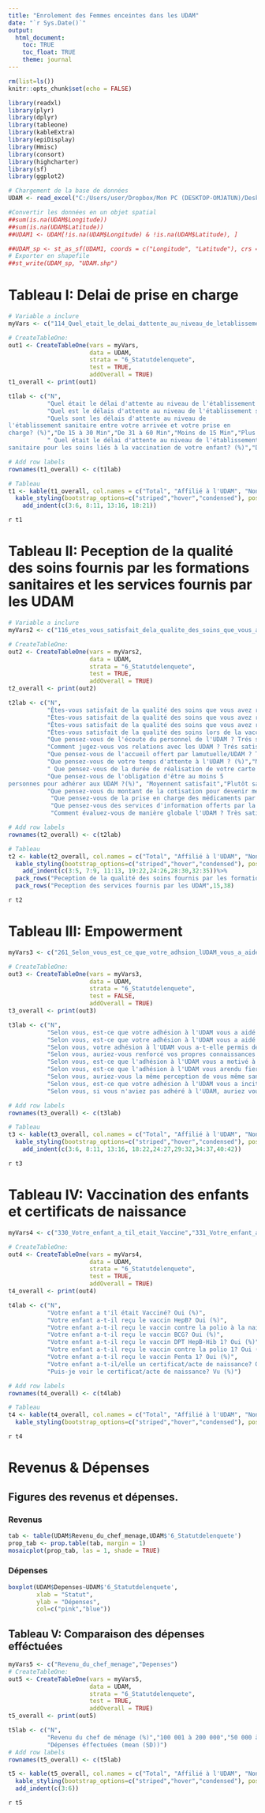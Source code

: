 ```yaml
---
title: "Enrolement des Femmes enceintes dans les UDAM"
date: "`r Sys.Date()`"
output:
  html_document:
    toc: TRUE
    toc_float: TRUE
    theme: journal
---
```


```r
rm(list=ls())
knitr::opts_chunk$set(echo = FALSE)

library(readxl)
library(plyr)
library(dplyr)
library(tableone)
library(kableExtra)
library(epiDisplay)
library(Hmisc)
library(consort)
library(highcharter)
library(sf)
library(ggplot2)

# Chargement de la base de données 
UDAM <- read_excel("C:/Users/user/Dropbox/Mon PC (DESKTOP-OMJATUN)/Desktop/Cours et Doc personnel/Projet/Pr Adama Faye/Impact Assurance maladie/BAse Koungheul.xlsx")

#Convertir les données en un objet spatial
##sum(is.na(UDAM$Longitude))
##sum(is.na(UDAM$Latitude))
##UDAM1 <- UDAM[!is.na(UDAM$Longitude) & !is.na(UDAM$Latitude), ]

##UDAM_sp <- st_as_sf(UDAM1, coords = c("Longitude", "Latitude"), crs = 4326)
# Exporter en shapefile
##st_write(UDAM_sp, "UDAM.shp")
```


# Tableau I: Delai de prise en charge
```r
# Variable a inclure
myVars <- c("114_Quel_etait_le_delai_dattente_au_niveau_de_letablissement_sanitaire_avant_votre_prise_en_charge_par_le_professionnel_de_sante_lors_de_vos_CPN","204_Quel_est_le_delais_dattente_au_niveau_de_letablissement_sanitaire_entre_votre_arrivee_et_votre_prise_en_charge_par_le_professionnel_de_sante","318_Quels_sont_les_delais_dattente_au_niveau_de_letablissement_sanitaire_entre_votre_arrivee_et_votre_prise_en_charge","337_Quel_etait_le_delai_dattente_au_niveau_de_letablissement_sanitaire_pour_les_soins_lies_ala_vaccination_de_votre_enfant")

# CreateTableOne:
out1 <- CreateTableOne(vars = myVars,
                       data = UDAM,
                       strata = "6_Statutdelenquete",
                       test = TRUE,
                       addOverall = TRUE)
t1_overall <- print(out1)

t1lab <- c("N",
           "Quel était le délai d'attente au niveau de l'établissement sanitaire avant votre prise en charge (début des soins) par le professionnel de santé lors de vos CPN? (%)","De 15 à 30 Min","De 31 à 60 Min","Moins de 15 Min","Plus de 1 h",
           "Quel est le délais d'attente au niveau de l'établissement sanitaire entre votre arrivée et votre prise en charge par le professionnel de santé? (%)","De 15 à 30 Min","De 31 à 60 Min","Moins de 15 Min","Plus de 1 h",
           "Quels sont les délais d'attente au niveau de
l'établissement sanitaire entre votre arrivée et votre prise en
charge? (%)","De 15 à 30 Min","De 31 à 60 Min","Moins de 15 Min","Plus de 1 h",
           " Quel était le délai d'attente au niveau de l'établissement
sanitaire pour les soins liés à la vaccination de votre enfant? (%)","De 15 à 30 Min","De 31 à 60 Min","Moins de 15 Min","Plus de 1 h")

# Add row labels
rownames(t1_overall) <- c(t1lab)

# Tableau
t1 <- kable(t1_overall, col.names = c("Total", "Affilié à l'UDAM", "Non affiliée à l'UDAM","p-value"," ")) %>%
  kable_styling(bootstrap_options=c("striped","hover","condensed"), position = "center",font_size = 14)%>%
    add_indent(c(3:6, 8:11, 13:16, 18:21))
```
`r t1`

# Tableau II: Peception de la qualité des soins fournis par les formations sanitaires et les services fournis par les UDAM
```r
# Variable a inclure
myVars2 <- c("116_etes_vous_satisfait_dela_qualite_des_soins_que_vous_avez_recus_lors_de_vos_CPN","207_etes_vous_satisfait_dela_qualite_des_soins_que_vous_avez_recus_lors_de_votre_accouchement","320_etes_vous_satisfait_dela_qualite_des_soins_que_vous_avez_recus_lors_de_vos_CPoN","338_etes_vous_satisfait_dela_qualite_des_soins_lors_de_la_vaccination","270_Que_pensez_vous_de_lecoute_du_personnel_de_lUDAM","271_Comment_jugez_vous_vos_relations_avec_les_UDAM","272_Que_pensez_vous_de_laccueil_offert_par_la_mutuelle_UDAM","273_Que_pensez_vous_de_votre_temps_d_attente_a_lUDAM","274_Que_pensez_vous_de_la_duree_de_realisation_de_votre_carte_de_membre_de_lUDAM","275_Que_pensez_vous_de_lobligation_d_etre_au_moins_5_personnes_pour_adherer_aux_UDAM","276_Que_pensez_vous_du_montant_dela_cotisation_pour_devenir_membre_des_UDAM","277_Que_pensez_vous_de_la_prise_en_charge_des_médicaments_par_lUDAM_dans_les_officines_privees","278_Que_pensez_vous_des_services_dinformation_offerts_par_la_mutuelle_UDAM","279_Comment_evaluez_vous_de_maniere_globale_lUDAM")

# CreateTableOne:
out2 <- CreateTableOne(vars = myVars2,
                       data = UDAM,
                       strata = "6_Statutdelenquete",
                       test = TRUE,
                       addOverall = TRUE)
t2_overall <- print(out2)

t2lab <- c("N",
           "Êtes-vous satisfait de la qualité des soins que vous avez reçus lors de vos CPN? (%)","Moyennent satisfait","Plutôt satisfait","Très satisfait",
           "Êtes-vous satisfait de la qualité des soins que vous avez reçus lors de votre accouchement? (%)","Moyennent satisfait","Plutôt satisfait","Très satisfait",
           "Êtes-vous satisfait de la qualité des soins que vous avez reçus lors de vos CPoN? (%)","Moyennent satisfait","Plutôt satisfait","Très satisfait",
           "Êtes-vous satisfait de la qualité des soins lors de la vaccination? Trés satisfait (vs plutôt) (%)",
           "Que pensez-vous de l'écoute du personnel de l'UDAM ? Trés satisfait (vs plutôt) (%)",
           "Comment jugez-vous vos relations avec les UDAM ? Trés satisfait (vs plutôt) (%)",
           "Que pensez-vous de l'accueil offert par lamutuelle/UDAM ? Trés satisfait (vs plutôt) (%)",
           "Que pensez-vous de votre temps d'attente à l'UDAM ? (%)","Moyennent satisfait","Pas satisfait","Plutôt satisfait","Très satisfait",
           " Que pensez-vous de la durée de réalisation de votre carte de membre de l'UDAM ? (%)", "Moyennent satisfait","Plutôt satisfait","Très satisfait",
           "Que pensez-vous de l'obligation d'être au moins 5
personnes pour adhérer aux UDAM ?(%)", "Moyennent satisfait","Plutôt satisfait","Très satisfait",
           "Que pensez-vous du montant de la cotisation pour devenir membre des UDAM ? (%)","Moyennent satisfait","Pas satisfait","Plutôt satisfait","Très satisfait",
            "Que pensez-vous de la prise en charge des médicaments par l'UDAM dans les officines privées ? Très satisfait (%) (Vs plutôt)",
            "Que pensez-vous des services d'information offerts par la mutuelle/UDAM ? Très satisfait (%)",
            "Comment évaluez-vous de manière globale l'UDAM ? Très satisfait (%)")

# Add row labels
rownames(t2_overall) <- c(t2lab)

# Tableau
t2 <- kable(t2_overall, col.names = c("Total", "Affilié à l'UDAM", "Non affiliée à l'UDAM","p-value"," ")) %>%
  kable_styling(bootstrap_options=c("striped","hover","condensed"), position = "center",font_size = 14)%>%
    add_indent(c(3:5, 7:9, 11:13, 19:22,24:26,28:30,32:35))%>%
  pack_rows("Peception de la qualité des soins fournis par les formations sanitaires",2,14) %>%
  pack_rows("Peception des services fournis par les UDAM",15,38)
```
`r t2`

# Tableau III: Empowerment
```r
myVars3 <- c("261_Selon_vous_est_ce_que_votre_adhsion_lUDAM_vous_a_aide_a_vous_dcider_a_recourir_aux_services_de_soins","262_Selon_vous_est_ce_que_votre_adhsion_a_lUDAM_vous_a_aide_a_vous_dcider_a_recourir_plus_prcocement_aux_services_de_soins","263_Selon_vous_est_ce_que_votre_adhsion_a_lUDAM_vous_a_t_elle_permis_de_prendre_conscience_de_vos_droits_en_matiere_dacces_aux_soins","264_Selon_vous_auriez_vous_renforce_vos_propres_connaissances_sur_votre_acces_aux_soins_sans_votre_adhsion_a_lUDAM","265_Selon_vous_est_ce_que_ladhsion_a_lUDAM_vous_a_motive_a_utiliser_les_structures_de_soins_en_cas_de_besoin","266_Selon_vous_est_ce_que_ladhsion_a_lUDAM_vous_a_rendu_fier_de_vous_meme_vous_a_valorise_a_montree_que_vous_comptiez_pour_les_autres","267_Selon_vous_auriez_vous_la_meme_perception_de_vous_meme_sans_ladhsion_a_lUDAM","268_Selon_vous_est_ce_que_votre_adhsion_a_lUDAM_vous_a_incite_a_encourager_les_autres_personnes_a_se_rendre_au_structure_de_sante","269_Selon_vous_si_vous_naviez_pas_adhere_a_lUDAM_auriez_vous_encourage_dautres_personnes_a_se_rendre_ala_structures_de_soins_de_sante")

# CreateTableOne:
out3 <- CreateTableOne(vars = myVars3,
                       data = UDAM,
                       strata = "6_Statutdelenquete",
                       test = FALSE,
                       addOverall = TRUE)
t3_overall <- print(out3)

t3lab <- c("N",
           "Selon vous, est-ce que votre adhésion à l'UDAM vous a aidé à vous décider à recourir aux services de soins (CPN,accouchement, CPoN, vaccination)? (%)","Beaucoup","Pas du tout","Totalement","un peu",
           "Selon vous, est-ce que votre adhésion à l'UDAM vous a aidé à vous décider à recourir plus précocement aux services de soins (CPN, accouchement, CPoN, vaccination)? (%)","Beaucoup","Pas du tout","Totalement","un peu",
           "Selon vous, votre adhésion à l'UDAM vous a-t-elle permis de prendre conscience de vos droits en matière d'accès aux soins? (%)","Beaucoup","Pas du tout","Totalement","un peu",
           "Selon vous, auriez-vous renforcé vos propres connaissances sur votre accès aux soins sans votre adhésion à l'UDAM? (%) ","Beaucoup","Ne sait pas","Pas du tout","Totalement","un peu",
           "Selon vous, est-ce que l'adhésion à l'UDAM vous a motivé à utiliser les structures de soins en cas de besoin? (%)","Beaucoup","Pas du tout","Totalement","un peu",
           "Selon vous, est-ce que l'adhésion à l'UDAM vous arendu fier de vous-même ? vous a valorisé ? a montré que vous comptiez pour les autres?(%)","Beaucoup","Pas du tout","Totalement","un peu",
           "Selon vous, auriez-vous la même perception de vous même sans l'adhésion à l'UDAM? (%)","Beaucoup","Pas du tout","Totalement","un peu",
           "Selon vous, est-ce que votre adhésion à l'UDAM vous a incité à encourager les autres personnes à se rendre au structure de santé? Totalement (Vs Beaucoup) (%)",
           "Selon vous, si vous n'aviez pas adhéré à l'UDAM, auriez vous encouragé d'autres personnes à se rendre à la structures de soins de santé? (%)", "Beaucoup","Pas du tout","Totalement")

# Add row labels
rownames(t3_overall) <- c(t3lab)

# Tableau
t3 <- kable(t3_overall, col.names = c("Total", "Affilié à l'UDAM", "Non affiliée à l'UDAM")) %>%
  kable_styling(bootstrap_options=c("striped","hover","condensed"), position = "center",font_size = 14)%>%
    add_indent(c(3:6, 8:11, 13:16, 18:22,24:27,29:32,34:37,40:42))
```
`r t3`

# Tableau IV: Vaccination des enfants et certificats de naissance
```r
myVars4 <- c("330_Votre_enfant_a_til_etait_Vaccine","331_Votre_enfant_a_til_recu_le_vaccin_HepB","332_Votre_enfant_a_til_recu_le_vaccin_contre_la_polio","333_Votre_enfant_a_til_recu_le_vaccin_BCG","334_Votre_enfant_a_til_recu_le_vaccin_DPT_HepB_Hib1","335_Votre_enfant_a_til_recu_le_vaccin_contre_la_polio1","336_Votre_enfant_a_til_recu_le_vaccin_Penta1","342_Votre_enfant_a_t_il_elle_un_certificat_acte_de_naissance","Puis_je_voir_le_certificat_acte_de_naissance")

# CreateTableOne:
out4 <- CreateTableOne(vars = myVars4,
                       data = UDAM,
                       strata = "6_Statutdelenquete",
                       test = TRUE,
                       addOverall = TRUE)
t4_overall <- print(out4)

t4lab <- c("N",
           "Votre enfant a t'il était Vacciné? Oui (%)",
           "Votre enfant a-t-il reçu le vaccin HepB? Oui (%)",
           "Votre enfant a-t-il reçu le vaccin contre la polio à la naissance ? Oui (%)",
           "Votre enfant a-t-il reçu le vaccin BCG? Oui (%)",
           "Votre enfant a-t-il reçu le vaccin DPT HepB-Hib 1? Oui (%)",
           "Votre enfant a-t-il reçu le vaccin contre la polio 1? Oui (%)",
           "Votre enfant a-t-il reçu le vaccin Penta 1? Oui (%)",
           "Votre enfant a-t-il/elle un certificat/acte de naissance? Oui (%)",
           "Puis-je voir le certificat/acte de naissance? Vu (%)")

# Add row labels
rownames(t4_overall) <- c(t4lab)

# Tableau
t4 <- kable(t4_overall, col.names = c("Total", "Affilié à l'UDAM", "Non affiliée à l'UDAM","p-value"," ")) %>%
  kable_styling(bootstrap_options=c("striped","hover","condensed"), position = "center",font_size = 14)
```
`r t4`


# Revenus & Dépenses
## Figures des revenus et dépenses. {.tabset}

### Revenus
```r
tab <- table(UDAM$Revenu_du_chef_menage,UDAM$'6_Statutdelenquete')
prop_tab <- prop.table(tab, margin = 1)
mosaicplot(prop_tab, las = 1, shade = TRUE)
```


### Dépenses
```r
boxplot(UDAM$Depenses~UDAM$'6_Statutdelenquete',
        xlab = "Statut",
        ylab = "Dépenses",
        col=c("pink","blue"))
```



## Tableau V: Comparaison des dépenses efféctuées
```r
myVars5 <- c("Revenu_du_chef_menage","Depenses")
# CreateTableOne:
out5 <- CreateTableOne(vars = myVars5,
                       data = UDAM,
                       strata = "6_Statutdelenquete",
                       test = TRUE,
                       addOverall = TRUE)
t5_overall <- print(out5)

t5lab <- c("N",
           "Revenu du chef de ménage (%)","100 001 à 200 000","50 000 à 100 000", "Inférieur à 50 000","Supérieur à 200 000",
           "Dépenses éffectuées (mean (SD))")
# Add row labels
rownames(t5_overall) <- c(t5lab)

t5 <- kable(t5_overall, col.names = c("Total", "Affilié à l'UDAM", "Non affiliée à l'UDAM","p-value"," ")) %>%
  kable_styling(bootstrap_options=c("striped","hover","condensed"), position = "center") %>%
  add_indent(c(3:6))
```
`r t5`
